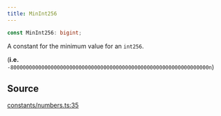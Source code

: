 ```yaml
---
title: MinInt256
---
```


```ts
const MinInt256: bigint;
```

A constant for the minimum value for an `int256`.

(**i.e.** `-8000000000000000000000000000000000000000000000000000000000000000n`)

## Source

[constants/numbers.ts:35](https://github.com/dominant-strategies/quais.js/blob/751386e3ad6372322a3c76548f56b903bfed1896/src/constants/numbers.ts#L35)
